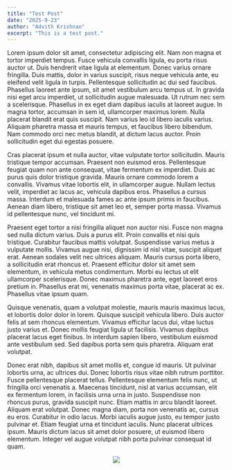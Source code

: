```yaml
---
title: "Test Post"
date: "2025-9-23"
author: "Advith Krishnan"
excerpt: "This is a test post."
---
```


Lorem ipsum dolor sit amet, consectetur adipiscing elit. Nam non magna et tortor imperdiet tempus. Fusce vehicula convallis ligula, eu porta risus auctor ut. Duis hendrerit vitae ligula at elementum. Donec varius ornare fringilla. Duis mattis, dolor in varius suscipit, risus neque vehicula ante, eu eleifend velit ligula in turpis. Pellentesque sollicitudin ac dui sed faucibus. Phasellus laoreet ante ipsum, sit amet vestibulum arcu tempus ut. In gravida nisi eget arcu imperdiet, ut sollicitudin augue malesuada. Ut rutrum nec sem a scelerisque. Phasellus in ex eget diam dapibus iaculis at laoreet augue. In magna tortor, accumsan in sem id, ullamcorper maximus lorem. Nulla placerat blandit erat quis suscipit. Nam varius leo id libero iaculis varius. Aliquam pharetra massa et mauris tempus, et faucibus libero bibendum. Nam commodo orci nec metus blandit, at dictum lacus auctor. Proin sollicitudin eget dui egestas posuere.

Cras placerat ipsum et nulla auctor, vitae vulputate tortor sollicitudin. Mauris tristique tempor accumsan. Praesent non euismod eros. Pellentesque feugiat quam non ante consequat, vitae fermentum ex imperdiet. Duis ac purus quis dolor tristique gravida. Mauris ornare commodo lorem a convallis. Vivamus vitae lobortis elit, in ullamcorper augue. Nullam lectus velit, imperdiet ac lacus ac, vehicula dapibus eros. Phasellus a cursus massa. Interdum et malesuada fames ac ante ipsum primis in faucibus. Aenean diam libero, tristique sit amet leo et, semper porta massa. Vivamus id pellentesque nunc, vel tincidunt mi.

Praesent eget tortor a nisi fringilla aliquet non auctor nisi. Fusce non magna sed nulla dictum varius. Duis a purus elit. Proin convallis et nisi quis tristique. Curabitur faucibus mattis volutpat. Suspendisse varius metus a vulputate mollis. Vivamus augue nisi, dignissim id nisl vitae, suscipit aliquet erat. Aenean sodales velit nec ultrices aliquam. Mauris cursus porta libero, a sollicitudin erat rhoncus et. Praesent efficitur dolor sit amet sem elementum, in vehicula metus condimentum. Morbi eu lectus ut elit ullamcorper scelerisque. Donec maximus pharetra ante, eget laoreet eros pretium in. Phasellus erat mi, venenatis maximus porta vitae, placerat ac ex. Phasellus vitae ipsum quam.

Quisque venenatis, quam a volutpat molestie, mauris mauris maximus lacus, et lobortis dolor dolor in lorem. Quisque suscipit vehicula libero. Duis auctor felis at sem rhoncus elementum. Vivamus efficitur lacus dui, vitae luctus justo varius et. Donec mollis feugiat ligula ut facilisis. Vivamus dapibus placerat lacus eget finibus. In interdum sapien libero, vestibulum euismod ante vestibulum sed. Sed dapibus porta sem quis pharetra. Aliquam erat volutpat.

Donec erat nibh, dapibus sit amet mollis et, congue id mauris. Ut pulvinar lobortis urna, ac ultrices dui. Donec lobortis risus vitae nibh rutrum porttitor. Fusce pellentesque placerat tellus. Pellentesque elementum felis nunc, ut fringilla orci venenatis a. Maecenas tincidunt, nisl at varius accumsan, elit ex fermentum lorem, in facilisis urna urna in justo. Suspendisse non rhoncus purus, gravida suscipit nunc. Etiam mattis in arcu blandit laoreet. Aliquam erat volutpat. Donec magna diam, porta non venenatis ac, cursus eu eros. Curabitur in odio lacus. Morbi iaculis augue justo, eu tempor justo pulvinar et. Etiam feugiat urna et tincidunt iaculis. Nunc placerat ultrices ipsum. Mauris dictum lacus sit amet dolor posuere, ut euismod libero elementum. Integer vel augue volutpat nibh porta pulvinar consequat id quam.

<p align="center">
  <img src="https://picsum.photos/id/237/400" />
</p>